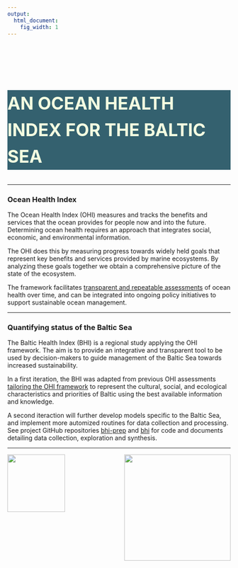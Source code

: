 ```yaml
---
output:
  html_document:
    fig_width: 1
---
```


<!-- <div class="page-lead" style="background-image:url(images/matt-hardy-6ArTTluciuA-unsplash-cropped2.png)"> -->
<!-- <div class="page-lead" style="background-image:url(images/nathan-dumlao-0tykfPL2U7w-unsplash.jpg)"> -->
<div class="page-lead" style="background-image:url(images/yogesh-gosavi-lC90ji6ig18-unsplash.jpg)">
<div class="wrap page-lead-content">
<br><br><br>
<h2 style="background-color: #0d4353d4;color: #f3ffe1;line-height:60px;font-size: 280%;">  AN OCEAN HEALTH INDEX FOR THE BALTIC SEA </h2>
</div>
</div>

---

<h3 style="font-weight:bold"> Ocean Health Index </h3>

The Ocean Health Index (OHI) measures and tracks the benefits and services that the ocean provides for people now and into the future. Determining ocean health requires an approach that integrates social, economic, and environmental information.

The OHI does this by measuring progress towards widely held goals that represent key benefits and services provided by marine ecosystems. By analyzing these goals together we obtain a comprehensive picture of the state of the ecosystem.

The framework facilitates [transparent and repeatable assessments](https://www.nature.com/articles/s41559-017-0160) of ocean health over time, and can be integrated into ongoing policy initiatives to support sustainable ocean management.

---

<h3 style="font-weight:bold">  Quantifying status of the Baltic Sea </h3>

The Baltic Health Index (BHI) is a regional study applying the OHI framework. The aim is to provide an integrative and transparent tool to be used by decision-makers to guide management of the Baltic Sea towards increased sustainability.

In a first iteration, the BHI was adapted from previous OHI assessments [tailoring the OHI framework](https://peerj.com/articles/1503/) to represent the cultural, social, and ecological characteristics and priorities of Baltic using the best available information and knowledge.

A second iteraction will further develop models specific to the Baltic Sea, and implement more automized routines for data collection and  processing. See project GitHub repositories [bhi-prep](https://github.com/OHI-Science/bhi-prep) and [bhi](https://github.com/OHI-Science/bhi) for code and documents detailing data collection, exploration and synthesis.

---
<img align="right" src="images/BHI_logo_SRC.jpg" width="240px">
<img align="left" src="images/ohi_logo.png" width="130px">
